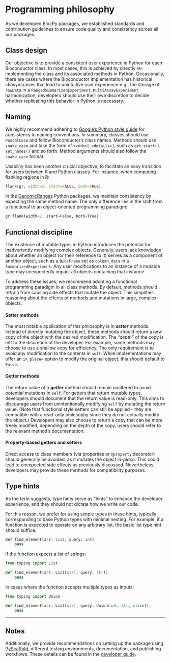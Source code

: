 # Programming philosophy

As we developed BiocPy packages, we established standards and contribution
guidelines to ensure code quality and consistency across all our packages.

## Class design

Our objective is to provide a consistent user experience in Python for each Bioconductor class.
In most cases, this is achieved by directly re-implementing the class and its 
associated methods in Python. 
Occasionally, there are cases where the Bioconductor implementation has historical idiosyncrasies
that lead to unintuitive user experience e.g., the storage of `rowData` in a `RangedSummarizedExperiment`, 
`MultiAssayExperiment` harmonization; developers should use their own discretion 
to decide whether replicating this behavior in Python is necessary.

## Naming

We highly recommend adhering to 
[Google's Python style guide](https://google.github.io/styleguide/pyguide.html) 
for consistency in naming conventions. 
In summary, classes should use `PascalCase` and follow Bioconductor's 
class names.
Methods should use `snake_case` and take the form of `<verb>[_<details>]`, such as 
`get_start()`, `set_names()` and so forth. 
Method arguments should also follow the `snake_case` format.

Usability has been another crucial objective, to facilitate an easy 
transition for users between R and Python classes. 
For instance, when computing flanking regions in R:

```r
flank(gr, width=2, start=FALSE, both=TRUE)
```

In the [GenomicRanges](https://github.com/BiocPy/GenomicRanges) Python packages, 
we maintain consistency by expecting the same method name. 
The only difference lies in the shift from a functional to an object-oriented 
programming paradigm:

```python
gr.flank(width=2, start=False, both=True)
```

## Functional discipline

The existence of mutable types in Python introduces the potential for 
inadvertently modifying complex objects. 
Generally, users lack knowledge about whether an object (or their reference to it) 
serves as a component of another object, such as a `BiocFrame` set as `column_data` 
in a `SummarizedExperiment`. 
Any user modifications to an instance of a mutable type may unexpectedly impact 
all objects containing that instance.

To address these issues, we recommend adopting a functional programming paradigm in all 
class methods. 
By default, methods should refrain from causing side effects that mutate the object. 
This simplifies reasoning about the effects of methods and mutations in large, 
complex objects.

#### Setter methods
The most notable application of this philosophy is in ***setter*** methods. 
Instead of directly mutating the object, these methods should return a new copy of 
the object with the desired modification. 
The *"depth"* of the copy is left to the discretion of the developer. 
For example, some methods may choose to use a shallow copy for efficiency. 
The only requirement is to avoid any modification to the contents in `self`. 
While implementations may offer an `in_place=` option to modify the 
original object, this should default to `False`.

#### Getter methods
The return value of a ***getter*** method should remain unaltered to avoid potential mutations in `self`. 
For getters that return mutable types, developers should document that the return value is read-only.
This aims to discourage users from unintentionally modifying `self` by mutating the return value.
(Note that functional style setters can still be applied - they are compatible with a read-only 
philosophy since they do not actually modify the object.)
Developers may also choose to return a copy that can be more freely modified, depending on the 
depth of the copy, users should refer to the relevant method's documentation.

#### Property-based getters and setters

Direct access to class members (via properties or `@property` decorator) should 
generally be avoided, as it mutates the object *in-place*. 
This could lead to unexpected side effects as previously discussed. 
Nevertheless, developers may provide these methods for compatibility purposes.

## Type hints

As the term suggests, type hints serve as "hints" to enhance the developer 
experience, and they should not dictate how we write our code. 

For this reason, we prefer for using simple types in these hints, typically 
corresponding to base Python types with minimal nesting. 
For example, if a function is expected to operate on any arbitrary list, the 
basic list type hint should suffice.

```python
def find_element(arr: list, query: int)
    pass
```

If the function expects a list of strings:

```python
from typing import List

def find_element(arr: List[str], query: str):
    pass
```

In cases where the function accepts multiple types as inputs:

```python
from typing import Union

def find_element(arr: List[str], query: Union[int, str, slice]):
    pass
```

-----
## Notes
Additionally, we provide recommendations on setting up the package using [PyScaffold](https://pyscaffold.org), different 
testing environments, documentation, and publishing workflows. 
These details can be found in the [developer guide](https://github.com/BiocPy/developer_guide).